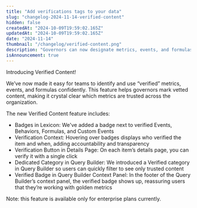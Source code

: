 ```yaml
---
title: "Add verifications tags to your data"
slug: "changelog-2024-11-14-verified-content"
hidden: false
createdAt: "2024-10-09T19:59:02.165Z"
updatedAt: "2024-10-09T19:59:02.165Z"
date: "2024-11-14"
thumbnail: "/changelog/verified-content.png"
description: "Governors can now designate metrics, events, and formulas as Verified, adding a verified badge to these items across the platform. Highlighting vetted content can make it crystal clear for your team which metrics are trusted across the organization."
isAnnouncement: true
---
```


<ChangelogPostHeader
  date="2024-11-14"
  image="/changelog/verified-content.png"
  title="Add verifications tags to your data"
/>

Introducing Verified Content!

We’ve now made it easy for teams to identify and use “verified” metrics, events, and formulas confidently. This feature helps governors mark vetted content, making it crystal clear which metrics are trusted across the organization.

The new Verified Content feature includes:

- Badges in Lexicon: We've added a badge next to verified Events, Behaviors, Formulas, and Custom Events
- Verification Context: Hovering over badges displays who verified the item and when, adding accountability and transparency
- Verification Button in Details Page: On each item’s details page, you can verify it with a single click
- Dedicated Category in Query Builder: We introduced a Verified category in Query Builder so users can quickly filter to see only trusted content
- Verified Badge in Query Builder Context Panel: In the footer of the Query Builder’s context panel, the verified badge shows up, reassuring users that they’re working with golden metrics

Note: this feature is available only for enterprise plans currently.
